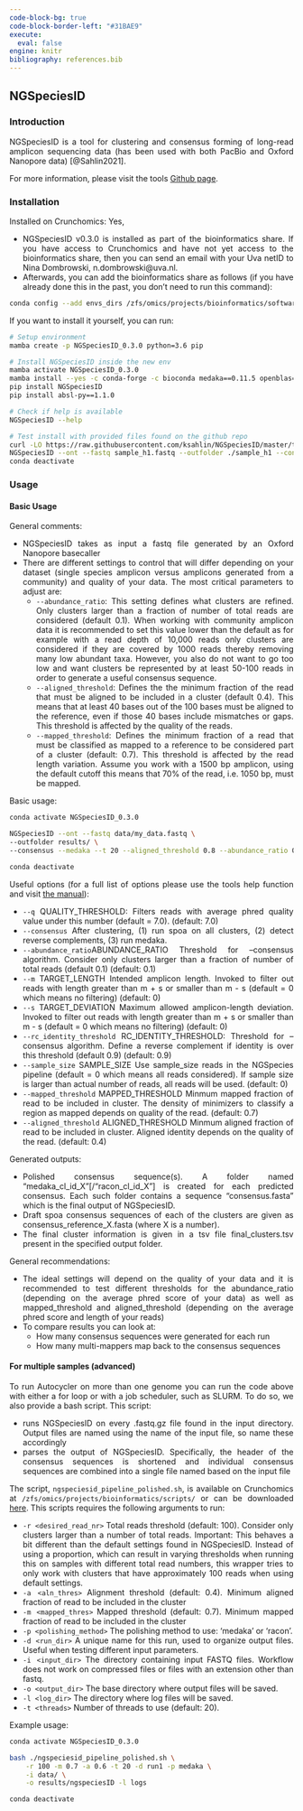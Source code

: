 ---
code-block-bg: true
code-block-border-left: "#31BAE9"
execute:
  eval: false
engine: knitr
bibliography: references.bib
---

::: {style="text-align: justify"}
## NGSpeciesID

### Introduction

NGSpeciesID is a tool for clustering and consensus forming of long-read amplicon sequencing data (has been used with both PacBio and Oxford Nanopore data) [@Sahlin2021].

For more information, please visit the tools [Github page](https://github.com/ksahlin/NGSpeciesID).

### Installation

Installed on Crunchomics: Yes,

-   NGSpeciesID v0.3.0 is installed as part of the bioinformatics share. If you have access to Crunchomics and have not yet access to the bioinformatics share, then you can send an email with your Uva netID to Nina Dombrowski, n.dombrowski\@uva.nl.
-   Afterwards, you can add the bioinformatics share as follows (if you have already done this in the past, you don't need to run this command):

```{bash}
conda config --add envs_dirs /zfs/omics/projects/bioinformatics/software/miniconda3/envs/
```

If you want to install it yourself, you can run:

```{bash}
# Setup environment
mamba create -p NGSpeciesID_0.3.0 python=3.6 pip 

# Install NGSpeciesID inside the new env
mamba activate NGSpeciesID_0.3.0 
mamba install --yes -c conda-forge -c bioconda medaka==0.11.5 openblas==0.3.3 spoa racon minimap2 pysam==0.15.2
pip install NGSpeciesID
pip install absl-py==1.1.0

# Check if help is available
NGSpeciesID --help

# Test install with provided files found on the github repo 
curl -LO https://raw.githubusercontent.com/ksahlin/NGSpeciesID/master/test/sample_h1.fastq
NGSpeciesID --ont --fastq sample_h1.fastq --outfolder ./sample_h1 --consensus --medaka
conda deactivate
```

### Usage

#### Basic Usage

General comments:

-   NGSpeciesID takes as input a fastq file generated by an Oxford Nanopore basecaller
-   There are different settings to control that will differ depending on your dataset (single species amplicon versus amplicons generated from a community) and quality of your data. The most critical parameters to adjust are:
    -   `--abundance_ratio`: This setting defines what clusters are refined. Only clusters larger than a fraction of number of total reads are considered (default 0.1). When working with community amplicon data it is recommended to set this value lower than the default as for example with a read depth of 10,000 reads only clusters are considered if they are covered by 1000 reads thereby removing many low abundant taxa. However, you also do not want to go too low and want clusters be represented by at least 50-100 reads in order to generate a useful consensus sequence.
    -   `--aligned_threshold`: Defines the the minimum fraction of the read that must be aligned to be included in a cluster (default 0.4). This means that at least 40 bases out of the 100 bases must be aligned to the reference, even if those 40 bases include mismatches or gaps. This threshold is affected by the quality of the reads.
    -   `--mapped_threshold`: Defines the minimum fraction of a read that must be classified as mapped to a reference to be considered part of a cluster (default: 0.7). This threshold is affected by the read length variation. Assume you work with a 1500 bp amplicon, using the default cutoff this means that 70% of the read, i.e. 1050 bp, must be mapped.

Basic usage:

```{bash}
conda activate NGSpeciesID_0.3.0 

NGSpeciesID --ont --fastq data/my_data.fastq \
--outfolder results/ \
--consensus --medaka --t 20 --aligned_threshold 0.8 --abundance_ratio 0.01 --mapped_threshold 0.7

conda deactivate
```

Useful options (for a full list of options please use the tools help function and visit [the manual](https://github.com/ksahlin/NGSpeciesID)):

-   `--q` QUALITY_THRESHOLD: Filters reads with average phred quality value under this number (default = 7.0). (default: 7.0)
-   `--consensus` After clustering, (1) run spoa on all clusters, (2) detect reverse complements, (3) run medaka. 
-   `--abundance_ratio`ABUNDANCE_RATIO Threshold for --consensus algorithm. Consider only clusters larger than a fraction of number of total reads (default 0.1) (default: 0.1)
-   `--m` TARGET_LENGTH Intended amplicon length. Invoked to filter out reads with length greater than m + s or smaller than m - s (default = 0 which means no filtering) (default: 0)
-   `--s` TARGET_DEVIATION Maximum allowed amplicon-length deviation. Invoked to filter out reads with length greater than m + s or smaller than m - s (default = 0 which means no filtering) (default: 0)
-   `--rc_identity_threshold` RC_IDENTITY_THRESHOLD: Threshold for --consensus algorithm. Define a reverse complement if identity is over this threshold (default 0.9) (default: 0.9)
-   `--sample_size` SAMPLE_SIZE Use sample_size reads in the NGSpecies pipeline (default = 0 which means all reads considered). If sample size is larger than actual number of reads, all reads will be used. (default: 0)
-   `--mapped_threshold` MAPPED_THRESHOLD Minmum mapped fraction of read to be included in cluster. The density of minimizers to classify a region as mapped depends on quality of the read. (default: 0.7)
-   `--aligned_threshold` ALIGNED_THRESHOLD Minmum aligned fraction of read to be included in cluster. Aligned identity depends on the quality of the read. (default: 0.4)

Generated outputs:

-   Polished consensus sequence(s). A folder named "medaka_cl_id_X"\[/"racon_cl_id_X"\] is created for each predicted consensus. Each such folder contains a sequence "consensus.fasta" which is the final output of NGSpeciesID.
-   Draft spoa consensus sequences of each of the clusters are given as consensus_reference_X.fasta (where X is a number).
-   The final cluster information is given in a tsv file final_clusters.tsv present in the specified output folder.


General recommendations:

- The ideal settings will depend on the quality of your data and it is recommended to test different thresholds for the abundance_ratio (depending on the average phred score of your data) as well as mapped_threshold and aligned_threshold (depending on the average phred score and length of your reads)
- To compare results you can look at:
  - How many consensus sequences were generated for each run
  - How many multi-mappers map back to the consensus sequences  


#### For multiple samples (advanced)

To run Autocycler on more than one genome you can run the code above with either a for loop or with a job scheduler, such as SLURM. To do so, we also provide a bash script. This script: 

- runs NGSpeciesID on every .fastq.gz file found in the input directory. Output files are named using the name of the input file, so name these accordingly
- parses the output of NGSpeciesID. Specifically, the header of the consensus sequences is shortened and individual consensus sequences are combined into a single file named based on the input file

The script, `ngspeciesid_pipeline_polished.sh`, is available on Crunchomics at `/zfs/omics/projects/bioinformatics/scripts/` or can be downloaded [here](https://github.com/ScienceParkStudyGroup/ibed-bioinformatics-page/blob/main/scripts/ngspeciesid_pipeline_polished.sh). This scripts requires the following arguments to run:

- `-r <desired_read_nr> `   Total reads threshold (default: 100). Consider only clusters larger than a number of total reads. Important: This behaves a bit different than the default settings found in NGSpeciesID. Instead of using a proportion, which can result in varying thresholds when running this on samples with different total read numbers, this wrapper tries to only work with clusters that have approximately 100 reads when using default settings.
- `-a <aln_thres>`          Alignment threshold (default: 0.4). Minimum aligned fraction of read to be included in the cluster
- `-m <mapped_thres>`       Mapped threshold (default: 0.7). Minimum mapped fraction of read to be included in the cluster
- `-p <polishing_method>`   The polishing method to use: 'medaka' or 'racon'.
- `-d <run_dir>`            A unique name for this run, used to organize output files. Useful when testing different input parameters.
- `-i <input_dir>`          The directory containing input FASTQ files. Workflow does not work on compressed files or files with an extension other than fastq.
- `-o <output_dir>`         The base directory where output files will be saved.
- `-l <log_dir>`            The directory where log files will be saved.
- `-t <threads>`           Number of threads to use (default: 20).

Example usage:

```{bash}
conda activate NGSpeciesID_0.3.0 

bash ./ngspeciesid_pipeline_polished.sh \
    -r 100 -m 0.7 -a 0.6 -t 20 -d run1 -p medaka \
    -i data/ \
    -o results/ngspeciesID -l logs

conda deactivate
```

:::
